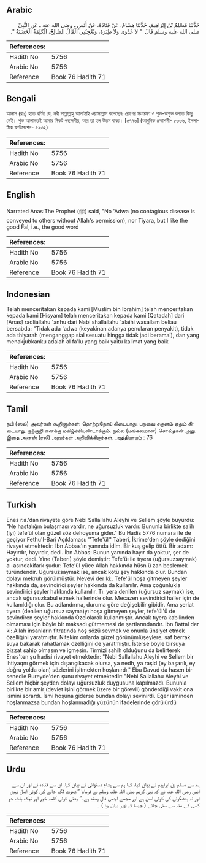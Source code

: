 ## Arabic


<div dir="rtl" lang="ar" style={{fontSize:'larger',backgroundColor:'#f8f9fa',padding:20}}>
حَدَّثَنَا مُسْلِمُ بْنُ إِبْرَاهِيمَ، حَدَّثَنَا هِشَامٌ، عَنْ قَتَادَةَ، عَنْ أَنَسٍ ـ رضى الله عنه ـ عَنِ النَّبِيِّ صلى الله عليه وسلم قَالَ ‏ "‏ لاَ عَدْوَى وَلاَ طِيَرَةَ، وَيُعْجِبُنِي الْفَأْلُ الصَّالِحُ، الْكَلِمَةُ الْحَسَنَةُ ‏"‏‏.‏
</div>
<div style={{backgroundColor:'#f8f9fa',padding:20, marginBottom: 10}}><table> <thead> <tr> <th>References:</th> <th></th> </tr> </thead> <tbody><tr><td>Hadith No</td><td>5756</td></tr><tr><td>Arabic No</td><td>5756</td></tr><tr><td>Reference</td><td>Book 76 Hadith 71</td></tr></tbody></table></div>

## Bengali


<div dir="ltr" lang="bn" style={{fontSize:'larger',backgroundColor:'#f8f9fa',padding:20}}>
আনাস (রাঃ) হতে বর্ণিত যে, নবী সাল্লাল্লাহু আলাইহি ওয়াসাল্লাম বলেছেনঃ রোগের সংক্রমণ ও শুভ-অশুভ বলতে কিছু নেই। শুভ আলামতই আমার নিকট পছন্দনীয়, আর তা হল উত্তম বাক্য। [৫৭৭৬] (আধুনিক প্রকাশনী- ৫৩৩৬, ইসলামিক ফাউন্ডেশন- ৫২৩২)
</div>
<div style={{backgroundColor:'#f8f9fa',padding:20, marginBottom: 10}}><table> <thead> <tr> <th>References:</th> <th></th> </tr> </thead> <tbody><tr><td>Hadith No</td><td>5756</td></tr><tr><td>Arabic No</td><td>5756</td></tr><tr><td>Reference</td><td>Book 76 Hadith 71</td></tr></tbody></table></div>

## English


<div dir="ltr" lang="en" style={{fontSize:'larger',backgroundColor:'#f8f9fa',padding:20}}>
Narrated Anas:The Prophet (ﷺ) said, "No 'Adwa (no contagious disease is conveyed to others without Allah's permission), nor Tiyara, but I like the good Fal, i.e., the good word
</div>
<div style={{backgroundColor:'#f8f9fa',padding:20, marginBottom: 10}}><table> <thead> <tr> <th>References:</th> <th></th> </tr> </thead> <tbody><tr><td>Hadith No</td><td>5756</td></tr><tr><td>Arabic No</td><td>5756</td></tr><tr><td>Reference</td><td>Book 76 Hadith 71</td></tr></tbody></table></div>

## Indonesian


<div dir="ltr" lang="id" style={{fontSize:'larger',backgroundColor:'#f8f9fa',padding:20}}>
Telah menceritakan kepada kami [Muslim bin Ibrahim] telah menceritakan kepada kami [Hisyam] telah menceritakan kepada kami [Qatadah] dari [Anas] radliallahu 'anhu dari Nabi shallallahu 'alaihi wasallam beliau bersabda: "Tidak ada 'adwa (keyakinan adanya penularan penyakit), tidak ada thiyarah (menganggap sial sesuatu hingga tidak jadi beramal), dan yang menakjubkanku adalah al fa'lu yang baik yaitu kalimat yang baik
</div>
<div style={{backgroundColor:'#f8f9fa',padding:20, marginBottom: 10}}><table> <thead> <tr> <th>References:</th> <th></th> </tr> </thead> <tbody><tr><td>Hadith No</td><td>5756</td></tr><tr><td>Arabic No</td><td>5756</td></tr><tr><td>Reference</td><td>Book 76 Hadith 71</td></tr></tbody></table></div>

## Tamil


<div dir="ltr" lang="ta" style={{fontSize:'larger',backgroundColor:'#f8f9fa',padding:20}}>
நபி (ஸல்) அவர்கள் கூறினார்கள்: தொற்றுநோய் கிடையாது. பறவை சகுனம் ஏதும் கிடையாது. நற்குறி எனக்கு மகிழ்ச்சியுண்டாக்கும். நல்ல (மங்கலமான) சொல்தான் அது. இதை அனஸ் (ரலி) அவர்கள் அறிவிக்கிறார்கள். அத்தியாயம் : 76
</div>
<div style={{backgroundColor:'#f8f9fa',padding:20, marginBottom: 10}}><table> <thead> <tr> <th>References:</th> <th></th> </tr> </thead> <tbody><tr><td>Hadith No</td><td>5756</td></tr><tr><td>Arabic No</td><td>5756</td></tr><tr><td>Reference</td><td>Book 76 Hadith 71</td></tr></tbody></table></div>

## Turkish


<div dir="ltr" lang="tr" style={{fontSize:'larger',backgroundColor:'#f8f9fa',padding:20}}>
Enes r.a.'dan rivayete göre Nebi Sallallahu Aleyhi ve Sellem şöyle buyurdu: "Ne hastalığın bulaşması vardır, ne uğursuzluk vardır. Bununla birlikte salih (iyi) tefe'ül olan güzel söz dehoşuma gider." Bu Hadis 5776 numara ile de geçiyor Fethu'l-Bari Açıklaması: ''Tefe'ül'' Taberi, İkrime'den şöyle dediğini rivayet etmektedir: İbn Abbas'ın yanında idim. Bir kuş gelip öttü. Bir adam: Hayırdır, hayırdır, dedi. İbn Abbas: Bunun yanında hayır da yoktur, şer de yoktur, dedi. Yine (Taberı) şöyle demiştir: Tefe'üı ile tıyera (uğursuzsaymak) aı-asındakifark şudur: Tefe'ül yüce Allah hakkında hüsn ü zan beslemek türündendir. Uğursuzsaymak ise, ancak kötü şey hakkında olur. Bundan dolayı mekruh görülmüştür. Nevevi der ki:. Tefe'ül hoşa gitmeyen şeyler hakkında da, sevindirici şeyler hakkında da kullanılır. Ama çoğunlukla sevindirici şeyler hakkında kullanılır. Tı: yera denilen (uğursuz saymak) ise, ancak uğursuzkabul etmek hallerinde olur. Mecazen sevindirici haller için de kullanıldığı olur. Bu adlandırma, duruma göre değişebilir gibidir. Ama şeriat tıyera (denilen uğursuz sayma)yı hoşa gitmeyen şeyler, tefe'ül'ü de sevindiren şeyler hakkında Özelolarak kullanmıştır. Ancak tıyera kabilinden olmaması için böyle bir maksadı gütmemesi de şartlarındandır. İbn Battal der ki: Allah insanların fıtratında hoş sözü sevmek ve onunla ünsiyet etmek özelliğini yaratmıştır. Nitekim onlarda güzel görünümlüşeylere, saf berrak suya bakarak rahatlamak özelliğini de yaratmıştır. İsterse böyle birsuya bizzat sahip olmasın ve içmesin. Tirmizi sahih olduğunu da belirterek Enes'ten şu hadisi rivayet etmektedir: "Nebi Sallallahu Aleyhi ve Sellem bir ihtiyaqnı görmek için dışarıçıkacak olursa, ya nedh, ya raşid (ey başarılı, ey doğru yolda olan) sözlerini işitmekten hoşlanırdı." Ebu Davud da hasen bir senedie Bureyde'den şunu rivayet etmektedir: "Nebi Sallallahu Aleyhi ve Sellem hiçbir şeyden dolayı uğursuzluk duygusuna kapılmazdı. Bununla birlikte bir amir (devlet işini görmek üzere bir görevli) gönderdiği vakit ona ismini sorardı. İsmi hoşuna giderse bundan dolayı sevinirdi. Eğer isminden hoşlanmazsa bundan hoşlanmadığı yüzünün ifadelerinde görüıürdü
</div>
<div style={{backgroundColor:'#f8f9fa',padding:20, marginBottom: 10}}><table> <thead> <tr> <th>References:</th> <th></th> </tr> </thead> <tbody><tr><td>Hadith No</td><td>5756</td></tr><tr><td>Arabic No</td><td>5756</td></tr><tr><td>Reference</td><td>Book 76 Hadith 71</td></tr></tbody></table></div>

## Urdu


<div dir="rtl" lang="ur" style={{fontSize:'larger',backgroundColor:'#f8f9fa',padding:20}}>
ہم سے مسلم بن ابراہیم نے بیان کیا، کہا ہم سے ہشام دستوائی نے بیان کیا، ان سے قتادہ نے اور ان سے انس رضی اللہ عنہ نے کہ نبی کریم صلی اللہ علیہ وسلم نے فرمایا ”چھوت لگ جانے کی کوئی اصل نہیں اور نہ بدشگونی کی کوئی اصل ہے اور مجھے اچھی فال پسند ہے۔“ یعنی کوئی کلمہ خیر اور نیک بات جو کسی کے منہ سے سنی جائے ( جیسا کہ اوپر بیان ہوا ) ۔
</div>
<div style={{backgroundColor:'#f8f9fa',padding:20, marginBottom: 10}}><table> <thead> <tr> <th>References:</th> <th></th> </tr> </thead> <tbody><tr><td>Hadith No</td><td>5756</td></tr><tr><td>Arabic No</td><td>5756</td></tr><tr><td>Reference</td><td>Book 76 Hadith 71</td></tr></tbody></table></div>